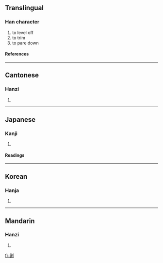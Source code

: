 {{see|刬}}

==Translingual==
===Han character===
{{Han char|rad=刀|as=08|sn=10|four=|canj=戈戈中弓 (IILN)}}
# to level off
# to trim
# to pare down
====References====
{{Han ref|kx=0141.050|dkj=02036|dj=0320.120|hdz=10343.190|uh=5257|ud=21079}}
----
==Cantonese==
===Hanzi===
{{yue-hanzi|jyut=|y=chaan2}}
# {{defn|Cantonese}}
----
==Japanese==
===Kanji===
{{ja-kanji|grade=|rs=刀08}}
# {{defn|Japanese}}
====Readings====
{{ja-readings|on=[[さん]] (san), [[せん]] (sen)|kun=[[けずる]] (kezuru), [[たいらにする]] (tairanisuru)}}
----
==Korean==
===Hanja===
{{ko-hanja|hangeul=잔|rv=jan|mr=chan}}
# {{defn|Korean}}
----
==Mandarin==
===Hanzi===
{{cmn-hanzi|sim=刬|pin=[[chǎn]] (chan3)|wg=ch'an<sup>3</sup>}}
# {{defn|Mandarin}}

[[fr:剗]]